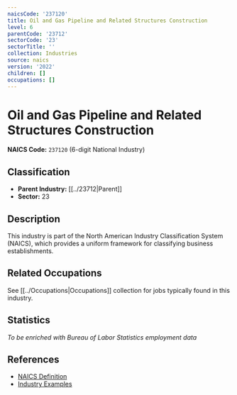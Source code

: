 ```yaml
---
naicsCode: '237120'
title: Oil and Gas Pipeline and Related Structures Construction
level: 6
parentCode: '23712'
sectorCode: '23'
sectorTitle: ''
collection: Industries
source: naics
version: '2022'
children: []
occupations: []
---
```

# Oil and Gas Pipeline and Related Structures Construction

**NAICS Code:** `237120` (6-digit National Industry)

## Classification

- **Parent Industry:** [[../23712|Parent]]
- **Sector:** 23

## Description

This industry is part of the North American Industry Classification System (NAICS), which provides a uniform framework for classifying business establishments.

## Related Occupations

See [[../Occupations|Occupations]] collection for jobs typically found in this industry.

## Statistics

*To be enriched with Bureau of Labor Statistics employment data*

## References

- [NAICS Definition](https://www.census.gov/naics/)
- [Industry Examples](https://www.census.gov/naics/2022NAICS/)

